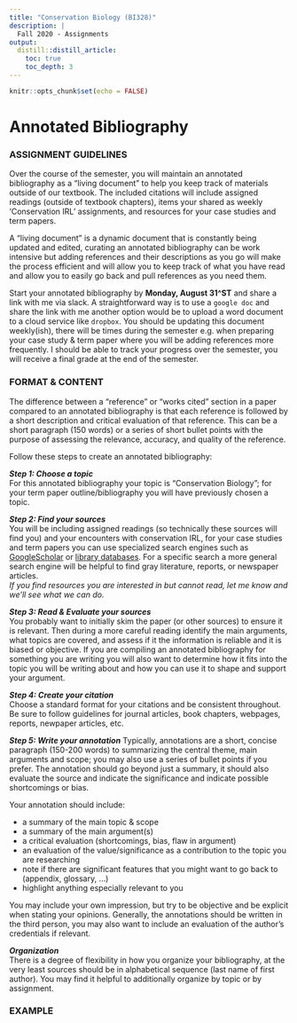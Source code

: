 ```yaml
---
title: "Conservation Biology (BI328)"
description: | 
  Fall 2020 - Assignments
output:
  distill::distill_article:
    toc: true
    toc_depth: 3
---
```


```r

knitr::opts_chunk$set(echo = FALSE)

```

# Annotated Bibliography

### ASSIGNMENT GUIDELINES

Over the course of the semester, you will maintain an annotated bibliography as a “living document” to help you keep track of materials outside of our textbook. The included citations will include assigned readings (outside of textbook chapters), items your shared as weekly 'Conservation IRL' assignments, and resources for your case studies and term papers. 

A "living document" is a dynamic document that is constantly being updated and edited, curating an annotated bibliography can be work intensive but adding references and their descriptions as you go will make the process efficient and will allow you to keep track of what you have read and allow you to easily go back and pull references as you need them. 

Start your annotated bibliography by **Monday, August 31^ST** and share a link with me via slack. A straightforward way is to use a `google doc` and share the link with me another option would be to upload a word document to a cloud service like `dropbox`. You should be updating this document weekly(ish), there will be times during the semester e.g. when preparing your case study & term paper where you will be adding references more frequently. I should be able to track your progress over the semester, you will receive a final grade at the end of the semester.


### FORMAT & CONTENT

The difference between a "reference" or "works cited" section in a paper compared to an annotated bibliography is that each reference is followed by a short description and critical evaluation of that reference. This can be a short paragraph (150 words) or a series of short bullet points with the purpose of assessing the relevance, accuracy, and quality of the reference.

Follow these steps to create an annotated bibliography:

***Step 1: Choose a topic***  
For this annotated bibliography your topic is "Conservation Biology"; for your term paper outline/bibliography you will have previously chosen a topic.

***Step 2: Find your sources***  
You will be including assigned readings (so technically these sources will find you) and your encounters with conservation IRL, for your case studies and term papers you can use specialized search engines such as [GoogleScholar](https://scholar.google.com/) or [library databases](https://geiselguides.anselm.edu/az.php). For a specific search a more general search engine will be helpful to find gray literature, reports, or newspaper articles.  
*If you find resources you are interested in but cannot read, let me know and we'll see what we can do.*

***Step 3: Read & Evaluate your sources***  
You probably want to initially skim the paper (or other sources) to ensure it is relevant. Then during a more careful reading identify the main arguments, what topics are covered, and assess if it the information is reliable and it is biased or objective. If you are compiling an annotated bibliography for something you are writing you will also want to determine how it fits into the topic you will be writing about and how you can use it to shape and support your argument.

***Step 4: Create your citation***  
Choose a standard format for your citations and be consistent throughout. Be sure to follow guidelines for journal articles, book chapters, webpages, reports, newpaper articles, etc.

***Step 5: Write your annotation***
Typically, annotations are a short, concise paragraph (150-200 words) to summarizing the central theme, main arguments and scope; you may also use a series of bullet points if you prefer. The annotation should go beyond just a summary, it should also evaluate the source and indicate the significance and indicate possible shortcomings or bias.

Your annotation should include:

* a summary of the main topic & scope
* a summary of the main argument(s)
* a critical evaluation (shortcomings, bias, flaw in argument)
* an evaluation of the value/significance as a contribution to the topic you are researching
* note if there are significant features that you might want to go back to (appendix, glossary, ...)
* highlight anything especially relevant to you

You may include your own impression, but try to be objective and be explicit when stating your opinions. Generally, the annotations should be written in the third person, you may also want to include an evaluation of the author's credentials if relevant.

***Organization***  
There is a degree of flexibility in how you organize your bibliography, at the very least sources should be in alphabetical sequence (last name of first author). You may find it helpful to additionally organize by topic or by assignment.


### EXAMPLE


